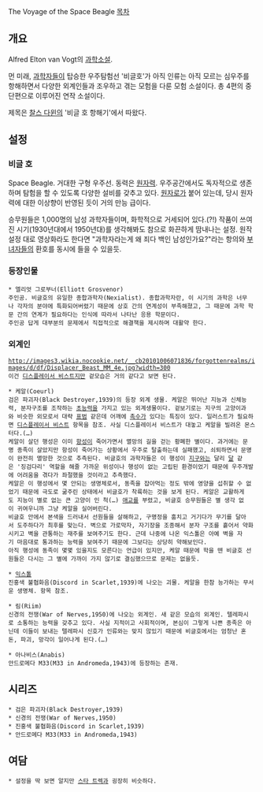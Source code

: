 The Voyage of the Space Beagle
[[목차]]
== 개요 ==
Alfred Elton van Vogt의 [[과학소설]].

먼 미래, [[과학자]]들이 탑승한 우주탐험선 '비글호'가 아직 인류는 아직 모르는 심우주를 항해하면서 다양한 외계인들과 조우하고 겪는 모험을 다룬 모험 소설이다. 총 4편의 중단편으로 이루어진 연작 소설이다.

제목은 [[찰스 다윈]]의 '비글 호 항해기'에서 따왔다.

== 설정 ==
=== 비글 호 ===
Space Beagle. 거대한 구형 우주선. 동력은 [[원자력]]. 우주공간에서도 독자적으로 생존하며 탐험을 할 수 있도록 다양한 설비를 갖추고 있다. [[원자로]]가 붙어 있는데, 당시 원자력에 대한 이상향이 반영된 듯이 거의 만능 급이다.

승무원들은 1,000명의 남성 과학자들이며, 화학적으로 거세되어 있다.(?!) 작품이 쓰여진 시기(1930년대에서 1950년대)를 생각해봐도 참으로 화끈하게 땀내나는 설정. 원작 설정 대로 영상화라도 한다면 "과학자라는게 왜 죄다 백인 남성인가요?"라는 항의와 [[부녀자]]들의 환호를 동시에 들을 수 있을듯.

=== 등장인물 ===
 * 엘리엇 그로부너(Elliott Grosvenor)
 주인공. 비글호의 유일한 종합과학자(Nexialist). 종합과학자란, 이 시기의 과학은 너무나 각자의 분야에 특화되어버렸기 때문에 상호 간의 연계성이 부족해졌고, 그 때문에 과학 학문 간의 연계가 필요하다는 인식에 따라서 나타난 응용 학문이다.
 주인공 답게 대부분의 문제에서 직접적으로 해결책을 제시하며 대활약 한다.

=== 외계인 ===
 http://images3.wikia.nocookie.net/__cb20101006071836/forgottenrealms/images/d/df/Displacer_Beast_MM_4e.jpg?width=300
 이건 [[디스플레이서 비스트]]지만 겉모습은 거의 같다고 보면 된다.

 * 케알(Coeurl)
 검은 파괴자(Black Destroyer,1939)의 등장 외계 생물. 케알은 뛰어난 지능과 신체능력, 분자구조를 조작하는 [[초능력]]을 가지고 있는 외계생물이다. 겉보기로는 지구의 고양이과와 비슷한 외모로서 대략 [[표범]] 같은데 어깨에 [[촉수]]가 있다는 특징이 있다. 일러스트가 필요하면 [[디스플레이서 비스트]] 항목을 참조. 사실 디스플레이서 비스트가 대놓고 케알을 빌려온 몬스터다.(…)
 케알이 살던 행성은 이미 [[항성]]이 죽어가면서 멸망의 길을 걷는 황폐한 별이다. 과거에는 문명 종족이 살았지만 항성이 죽어가는 상황에서 우주로 탈출하는데 실패했고, 쇠퇴하면서 문명이 완전히 멸망한 것으로 추측된다. 비글호의 과학자들은 이 행성이 [[지구]]와는 달리 [[달]] 같은 '징검다리' 역할을 해줄 가까운 위성이나 행성이 없는 고립된 환경이었기 때문에 우주개발에 어려움을 겪다가 좌절했을 것이라고 추측했다.
 케알은 이 행성에서 몇 안되는 생명체로서, 동족을 잡아먹는 정도 밖에 영양을 섭취할 수 없었기 때문에 극도로 굶주린 상태에서 비글호가 착륙하는 것을 보게 된다. 케알은 교활하게도 지능이 별로 없는 큰 고양이 인 척(…) [[애교]]를 부렸고, 비글호 승무원들은 별 생각 없이 귀여우니까 그냥 케알을 실어버린다.
 비글호 안에서 본색을 드러내서 선원들을 살해하고, 구명정을 훔치고 거기다가 무기를 달아서 도주하다가 최후를 맞는다. 벽으로 가로막자, 자기장을 조종해서 분자 구조를 흩어서 약화시키고 벽을 관통하는 재주를 보여주기도 한다. 근데 나중에 나온 익스톨은 아예 벽을 자기 마음대로 통과하는 능력을 보여주기 때문에 그보다는 상당히 약해보인다.
 아직 행성에 동족이 몇몇 있을지도 모른다는 언급이 있지만, 케알 때문에 학을 뗀 비글호 선원들은 다시는 그 별에 가까이 가지 않기로 결심했으므로 문제는 없을듯.

 * [[익스톨]]
 진홍색 불협화음(Discord in Scarlet,1939)에 나오는 괴물. 케알을 한참 능가하는 무서운 생명체. 항목 참조.

 * 림(Riim)
 신경의 전쟁(War of Nerves,1950)에 나오는 외계인. 새 같은 모습의 외계인. 텔레파시로 소통하는 능력을 갖추고 있다. 사실 지적이고 사회적이며, 본심이 그렇게 나쁜 종족은 아닌데 이들이 보내는 텔레파시 신호가 인류와는 맞지 않있기 때문에 비글호에서는 엄청난 혼돈, 파괴, 망각이 일어나게 된다.(…)

 * 아나비스(Anabis)
 안드로메다 M33(M33 in Andromeda,1943)에 등장하는 존재. 

== 시리즈 ==
 * 검은 파괴자(Black Destroyer,1939)
 * 신경의 전쟁(War of Nerves,1950)
 * 진홍색 불협화음(Discord in Scarlet,1939)
 * 안드로메다 M33(M33 in Andromeda,1943)

== 여담 ==
 * 설정을 딱 보면 알지만 [[스타 트렉]]과 굉장히 비슷하다.
